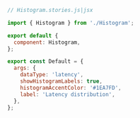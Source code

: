 ```js
// Histogram.stories.js|jsx

import { Histogram } from './Histogram';

export default {
  component: Histogram,
};

export const Default = {
  args: {
    dataType: 'latency',
    showHistogramLabels: true,
    histogramAccentColor: '#1EA7FD',
    label: 'Latency distribution',
  },
};
```
